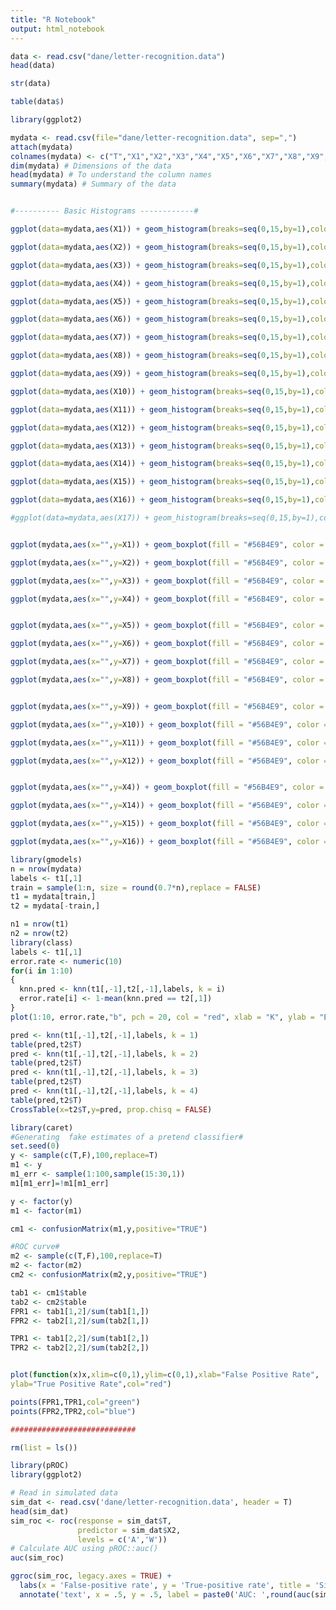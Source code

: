 ```yaml
---
title: "R Notebook"
output: html_notebook
---
```


```r
data <- read.csv("dane/letter-recognition.data")
head(data)

str(data)

table(data$)
```

```r
library(ggplot2)

mydata <- read.csv(file="dane/letter-recognition.data", sep=",")
attach(mydata)
colnames(mydata) <- c("T","X1","X2","X3","X4","X5","X6","X7","X8","X9","X10","X11","X12","X13","X14","X15","X16")
dim(mydata) # Dimensions of the data
head(mydata) # To understand the column names
summary(mydata) # Summary of the data


#---------- Basic Histograms ------------#

ggplot(data=mydata,aes(X1)) + geom_histogram(breaks=seq(0,15,by=1),color="black",fill="orange") + labs(x="X1",y="Count")

ggplot(data=mydata,aes(X2)) + geom_histogram(breaks=seq(0,15,by=1),color="black",fill="orange") + labs(x="X2",y="Count")

ggplot(data=mydata,aes(X3)) + geom_histogram(breaks=seq(0,15,by=1),color="black",fill="orange") + labs(x="X3",y="Count")

ggplot(data=mydata,aes(X4)) + geom_histogram(breaks=seq(0,15,by=1),color="black",fill="orange") + labs(x="X3",y="Count")

ggplot(data=mydata,aes(X5)) + geom_histogram(breaks=seq(0,15,by=1),color="black",fill="orange") + labs(x="X5",y="Count")

ggplot(data=mydata,aes(X6)) + geom_histogram(breaks=seq(0,15,by=1),color="black",fill="orange") + labs(x="X6",y="Count")

ggplot(data=mydata,aes(X7)) + geom_histogram(breaks=seq(0,15,by=1),color="black",fill="orange") + labs(x="X3",y="Count")

ggplot(data=mydata,aes(X8)) + geom_histogram(breaks=seq(0,15,by=1),color="black",fill="orange") + labs(x="X8",y="Count")

ggplot(data=mydata,aes(X9)) + geom_histogram(breaks=seq(0,15,by=1),color="black",fill="orange") + labs(x="X3",y="Count")

ggplot(data=mydata,aes(X10)) + geom_histogram(breaks=seq(0,15,by=1),color="black",fill="orange") + labs(x="X10",y="Count")

ggplot(data=mydata,aes(X11)) + geom_histogram(breaks=seq(0,15,by=1),color="black",fill="orange") + labs(x="X11",y="Count")

ggplot(data=mydata,aes(X12)) + geom_histogram(breaks=seq(0,15,by=1),color="black",fill="orange") + labs(x="X12",y="Count")

ggplot(data=mydata,aes(X13)) + geom_histogram(breaks=seq(0,15,by=1),color="black",fill="orange") + labs(x="X13",y="Count")

ggplot(data=mydata,aes(X14)) + geom_histogram(breaks=seq(0,15,by=1),color="black",fill="orange") + labs(x="X14",y="Count")

ggplot(data=mydata,aes(X15)) + geom_histogram(breaks=seq(0,15,by=1),color="black",fill="orange") + labs(x="X15",y="Count")

ggplot(data=mydata,aes(X16)) + geom_histogram(breaks=seq(0,15,by=1),color="black",fill="orange") + labs(x="X16",y="Count")

#ggplot(data=mydata,aes(X17)) + geom_histogram(breaks=seq(0,15,by=1),color="black",fill="orange") + labs(x="X16",y="Count")


ggplot(mydata,aes(x="",y=X1)) + geom_boxplot(fill = "#56B4E9", color = "black",width=0.5) + theme(axis.title.y=element_blank()) + labs(x="X1")

ggplot(mydata,aes(x="",y=X2)) + geom_boxplot(fill = "#56B4E9", color = "black")+ theme(axis.title.y=element_blank()) + labs(x="X2")

ggplot(mydata,aes(x="",y=X3)) + geom_boxplot(fill = "#56B4E9", color = "black")+ theme(axis.title.y=element_blank()) + labs(x="X3")

ggplot(mydata,aes(x="",y=X4)) + geom_boxplot(fill = "#56B4E9", color = "black")+ theme(axis.title.y=element_blank()) + labs(x="X4")


ggplot(mydata,aes(x="",y=X5)) + geom_boxplot(fill = "#56B4E9", color = "black",width=0.5) + theme(axis.title.y=element_blank()) + labs(x="X5")

ggplot(mydata,aes(x="",y=X6)) + geom_boxplot(fill = "#56B4E9", color = "black")+ theme(axis.title.y=element_blank()) + labs(x="X6")

ggplot(mydata,aes(x="",y=X7)) + geom_boxplot(fill = "#56B4E9", color = "black")+ theme(axis.title.y=element_blank()) + labs(x="X7")

ggplot(mydata,aes(x="",y=X8)) + geom_boxplot(fill = "#56B4E9", color = "black")+ theme(axis.title.y=element_blank()) + labs(x="X8")


ggplot(mydata,aes(x="",y=X9)) + geom_boxplot(fill = "#56B4E9", color = "black",width=0.5) + theme(axis.title.y=element_blank()) + labs(x="X9")

ggplot(mydata,aes(x="",y=X10)) + geom_boxplot(fill = "#56B4E9", color = "black")+ theme(axis.title.y=element_blank()) + labs(x="X10")

ggplot(mydata,aes(x="",y=X11)) + geom_boxplot(fill = "#56B4E9", color = "black")+ theme(axis.title.y=element_blank()) + labs(x="X11")

ggplot(mydata,aes(x="",y=X12)) + geom_boxplot(fill = "#56B4E9", color = "black")+ theme(axis.title.y=element_blank()) + labs(x="X12")


ggplot(mydata,aes(x="",y=X4)) + geom_boxplot(fill = "#56B4E9", color = "black",width=0.5) + theme(axis.title.y=element_blank()) + labs(x="X13")

ggplot(mydata,aes(x="",y=X14)) + geom_boxplot(fill = "#56B4E9", color = "black")+ theme(axis.title.y=element_blank()) + labs(x="X14")

ggplot(mydata,aes(x="",y=X15)) + geom_boxplot(fill = "#56B4E9", color = "black")+ theme(axis.title.y=element_blank()) + labs(x="X15")

ggplot(mydata,aes(x="",y=X16)) + geom_boxplot(fill = "#56B4E9", color = "black")+ theme(axis.title.y=element_blank()) + labs(x="X16")
```


```r
library(gmodels)
n = nrow(mydata)
labels <- t1[,1]
train = sample(1:n, size = round(0.7*n),replace = FALSE)
t1 = mydata[train,]
t2 = mydata[-train,]

n1 = nrow(t1)
n2 = nrow(t2)
library(class)
labels <- t1[,1]
error.rate <- numeric(10)
for(i in 1:10)
{
  knn.pred <- knn(t1[,-1],t2[,-1],labels, k = i)
  error.rate[i] <- 1-mean(knn.pred == t2[,1])
}
plot(1:10, error.rate,"b", pch = 20, col = "red", xlab = "K", ylab = "Error Rate")

pred <- knn(t1[,-1],t2[,-1],labels, k = 1)
table(pred,t2$T)
pred <- knn(t1[,-1],t2[,-1],labels, k = 2)
table(pred,t2$T)
pred <- knn(t1[,-1],t2[,-1],labels, k = 3)
table(pred,t2$T)
pred <- knn(t1[,-1],t2[,-1],labels, k = 4)
table(pred,t2$T)
CrossTable(x=t2$T,y=pred, prop.chisq = FALSE)


```

```r
library(caret)
#Generating  fake estimates of a pretend classifier#
set.seed(0)
y <- sample(c(T,F),100,replace=T)
m1 <- y
m1_err <- sample(1:100,sample(15:30,1))
m1[m1_err]=!m1[m1_err]

y <- factor(y)
m1 <- factor(m1)

cm1 <- confusionMatrix(m1,y,positive="TRUE")

#ROC curve#
m2 <- sample(c(T,F),100,replace=T)
m2 <- factor(m2)
cm2 <- confusionMatrix(m2,y,positive="TRUE")

tab1 <- cm1$table
tab2 <- cm2$table
FPR1 <- tab1[1,2]/sum(tab1[1,])
FPR2 <- tab2[1,2]/sum(tab2[1,])

TPR1 <- tab1[2,2]/sum(tab1[2,])
TPR2 <- tab2[2,2]/sum(tab2[2,])


plot(function(x)x,xlim=c(0,1),ylim=c(0,1),xlab="False Positive Rate",
ylab="True Positive Rate",col="red")

points(FPR1,TPR1,col="green")
points(FPR2,TPR2,col="blue")

############################

rm(list = ls())

library(pROC)
library(ggplot2)

# Read in simulated data
sim_dat <- read.csv('dane/letter-recognition.data', header = T)
head(sim_dat)
sim_roc <- roc(response = sim_dat$T,
               predictor = sim_dat$X2,
               levels = c('A','W'))
# Calculate AUC using pROC::auc()
auc(sim_roc)

ggroc(sim_roc, legacy.axes = TRUE) +
  labs(x = 'False-positive rate', y = 'True-positive rate', title = 'Simulated ROC curve') +
  annotate('text', x = .5, y = .5, label = paste0('AUC: ',round(auc(sim_roc), digits = 2)))
```


